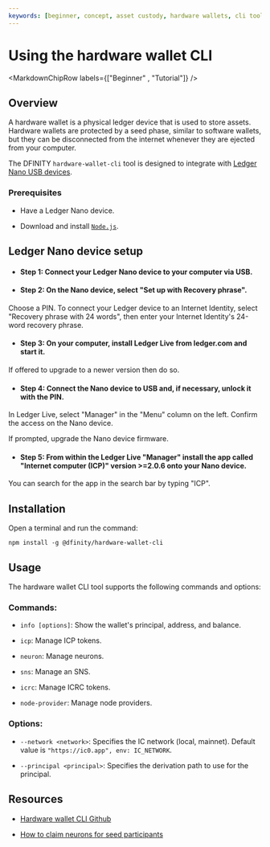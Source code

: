 ```yaml
---
keywords: [beginner, concept, asset custody, hardware wallets, cli tool]
---
```



# Using the hardware wallet CLI

<MarkdownChipRow labels={["Beginner" , "Tutorial"]} />

## Overview

A hardware wallet is a physical ledger device that is used to store assets. Hardware wallets are protected by a seed phase, similar to software wallets, but they can be disconnected from the internet whenever they are ejected from your computer.

The DFINITY `hardware-wallet-cli` tool is designed to integrate with [Ledger Nano USB devices](https://shop.ledger.com/products/ledger-nano-x).

### Prerequisites

- Have a Ledger Nano device.

- Download and install [`Node.js`](https://nodejs.org/en/download/).

## Ledger Nano device setup

- #### Step 1: Connect your Ledger Nano device to your computer via USB.

- #### Step 2: On the Nano device, select "Set up with Recovery phrase".

Choose a PIN. To connect your Ledger device to an Internet Identity, select "Recovery phrase with 24 words", then enter your Internet Identity's 24-word recovery phrase.

- #### Step 3: On your computer, install Ledger Live from ledger.com and start it.

If offered to upgrade to a newer version then do so.

- #### Step 4: Connect the Nano device to USB and, if necessary, unlock it with the PIN.

In Ledger Live, select "Manager" in the "Menu" column on the left. Confirm the access on the Nano device.

If prompted, upgrade the Nano device firmware.

- #### Step 5: From within the Ledger Live "Manager" install the app called "Internet computer (ICP)" version >=2.0.6 onto your Nano device.

You can search for the app in the search bar by typing "ICP".

## Installation

Open a terminal and run the command:

```
npm install -g @dfinity/hardware-wallet-cli
```

## Usage

The hardware wallet CLI tool supports the following commands and options:

### Commands:

- `info [options]`: Show the wallet's principal, address, and balance.

- `icp`: Manage ICP tokens.

- `neuron`: Manage neurons.

- `sns`: Manage an SNS.

- `icrc`: Manage ICRC tokens.

- `node-provider`: Manage node providers.

### Options:

- `--network <network>`: Specifies the IC network (local, mainnet). Default value is `"https://ic0.app", env: IC_NETWORK`.

- `--principal <principal>`: Specifies the derivation path to use for the principal.

## Resources

- [Hardware wallet CLI Github](https://github.com/dfinity/hardware-wallet-cli)

- [How to claim neurons for seed participants](https://wiki.internetcomputer.org/wiki/How-To:_Claim_neurons_for_seed_participants)






